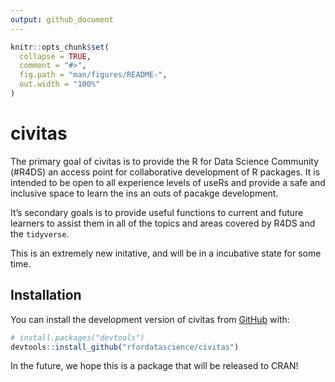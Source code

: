 ```yaml
---
output: github_document
---
```


<!-- README.md is generated from README.Rmd. Please edit that file -->

```r
knitr::opts_chunk$set(
  collapse = TRUE,
  comment = "#>",
  fig.path = "man/figures/README-",
  out.width = "100%"
)
```
# civitas

The primary goal of civitas is to provide the R for Data Science Community (#R4DS) an access point for collaborative development of R packages.  It is intended to be open to all experience levels of useRs and provide a safe and inclusive space to learn the ins an outs of pacakge development.  

It's secondary goals is to provide useful functions to current and future learners to assist them in all of the topics and areas covered by R4DS and the `tidyverse`.

This is an extremely new initative, and will be in a incubative state for some time.

## Installation

You can install the development version of civitas from [GitHub](https://github.com/) with:

``` r
# install.packages("devtools")
devtools::install_github("rfordatascience/civitas")
```

In the future, we hope this is a package that will be released to CRAN!
